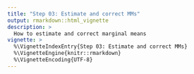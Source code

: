 ```yaml
---
title: "Step 03: Estimate and correct MMs"
output: rmarkdown::html_vignette
description: >
  How to estimate and correct marginal means
vignette: >
  %\VignetteIndexEntry{Step 03: Estimate and correct MMs}
  %\VignetteEngine{knitr::rmarkdown}
  %\VignetteEncoding{UTF-8}
---
```

